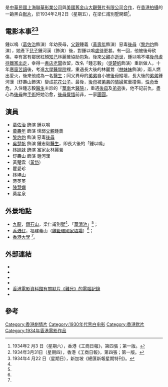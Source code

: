 {{Infobox Film
|片名          = 難兄
|電影原名      = ''{{lang|en|Brother}}''
|圖像          = 
|圖像說明      = 
|導演          = [[趙樹燊|趙樹燊]]
|監製          = [[羅明佑|羅明佑]]
|製片          = 
|編劇          = [[趙樹燊|趙樹燊]]
|劇本          = 
|故事          = 
|原著          = 
|旁白          = 
|統籌          = 
|主演          = [[葛佐治|葛佐治]]、[[黃壽年|黃壽年]]<br>[[黎灼灼|黎灼灼]]、[[吳楚帆|吳楚帆]]
|副標題        = 
|片尾曲        = 
|配樂          = 
|攝影          = [[羅永祥|羅永祥]]
|剪輯          = 
|製片商        = 聯華影業公司
|發行商        = 
|上映日期      = {{flagicon|HKG|variant=1910}}[[香港島|香港島]][[西環|西環]][[皇后大道西|皇后大道西]]421號[[太平戲院|太平戲院]]　{{film date|1934|3|24}} <ref>1934 年3 月24 日（星期四），香港《[[天光報|天光報]]》，第一版。</ref><br>[[File:Flag_of_the_British_Straits_Settlements_(1904–1925).svg|25px]][[新加坡|新加坡]]小坡大馬路（North Bridge Road）340號，中國有聲大戲院（Tivoli Theatre）　{{film date|1934|5|3}}<ref>1934年5 月3 日（星期四），新加坡《總匯新報》，第一版；第四張。</ref>
|發行日期      = 
|片長          = 
|產地          = {{HKG-1910}}
|語言          = 默片
|預算          = 
|票房          = 
|amg_id      = 
|imdb_id     = tt0192350
}}
{{engname|《難兄》|''Brother''}}是[[中華民國|中華民國]][[上海|上海]][[聯華影業公司|聯華影業公司]]與[[美國|美國]][[舊金山|舊金山]][[大觀聲片有限公司|大觀聲片有限公司]][[合作|合作]]，在[[香港|香港]][[拍攝|拍攝]]的一齣黑白[[默片|默片]]，於1934年2月2日（星期五），在梁仁甫別墅開鏡<ref name="#1">1934年2 月3 日（星期六），香港《工商日報》，第四張；第一版。</ref>。

== 電影本事<ref>1934年3月31日（星期四），香港《工商日報》，第四張；第一版。</ref><ref name="#2">1934年4 月22 日（星期日），新加坡《總匯新報星期特刊》。</ref> ==
鍾以鳴（[[葛佐治|葛佐治]]飾演）年幼喪母，[[父親|父親]]鍾義（[[黃壽年|黃壽年]]飾演）惡毒[[後母|後母]]（[[黎灼灼|黎灼灼]]飾演），她產下[[兒子|兒子]]鍾河漢（飾演）後，對鍾以鳴[[虐待|虐待]]更甚。有一回，他被後母砍傷，幸有富有鄰居紅顏[[知己|知己]]林麗鶯協助包紮。後來[[父親|父親]]亦[[逝世|逝世]]，鍾以鳴不堪[[後母|後母]][[虐待|虐待]][[離家出走|離家出走]]，幸得一[[書店|書店]][[老闆|老闆]]收留，改名「鍾志毅」（[[吳楚帆|吳楚帆]]飾演）重新做人，十年[[寒窗苦讀|寒窗苦讀]]後，考進[[大學|大學]][[醫學院|醫學院]]裡，重遇長大後的林麗鶯（[[林妹妹|林妹妹]]飾演），兩人燃出愛火，後來他成為一名[[醫生|醫生]]；同父異母的[[弟弟|弟弟]]自小被[[後母|後母]]縱壞，長大後的[[弟弟|弟弟]]鍾河漢（舒壽山飾演）變成[[花花公子|花花公子]]。最後，[[後母|後母]]被[[弟弟|弟弟]]的[[情婦|情婦]]駕車撞傷，[[性命|性命]]垂危，入住鍾志毅[[醫生|醫生]]主診的『[[華南|華南]]大[[醫院|醫院]]』，重遇[[後母|後母]]及[[弟弟|弟弟]]後，他不記前仇，盡心為[[後母|後母]]做[[手術|手術]]把她治愈，[[後母|後母]][[覺悟|覺悟]]前非，一家[[團圓|團圓]]。

== 演員 ==
*[[葛佐治|葛佐治]] 飾演 鍾以鳴
*[[黃壽年|黃壽年]] 飾演 懦弱[[父親|父親]]鍾義
*[[黎灼灼|黎灼灼]] 飾演 惡毒[[後母|後母]]
*[[吳楚帆|吳楚帆]] 飾演 鍾志毅[[醫生|醫生]]，即長大後的「鍾以鳴」
*[[林妹妹|林妹妹]] 飾演 富家女林麗鶯
*舒壽山 飾演 鍾河漢
*黃楚雲（[[黃岱|黃岱]]）
*瞿愛珍
*[[林坤山|林坤山]]
*蔣英英
*[[陳慧嫻|陳慧嫻]]
*莫星泉

== 外景地點 ==
*[[九龍|九龍]]，[[鑽石山|鑽石山]]，梁仁甫別墅<ref name="#1"/>、「[[華清池_(香港)|華清池]]」<ref name="#2"/>；
*[[香港仔|香港仔]]，福建義山（[[雞籠環國家墳場|雞籠環國家墳場]]）<ref name="#1"/>；
*[[香港大學|香港大學]] <ref name="#2"/>。

== 外部連結 ==
*{{hkmdb title|26}}
*{{Mtime|35113}}
*{{douban}}
*{{imdb title|0192350}}
* [http://ipac.hkfa.lcsd.gov.hk:81/ipac20/ipac.jsp?session=13M4979A32155.1377&profile=hkfa&uri=full=3100018@!676@!1&ri=3&aspect=basic_search&menu=search&source=192.168.110.61@!horizon&ipp=20&staffonly=&term=%E9%9B%A3%E5%85%84.+1934.&index=FILMBRP&uindex=&aspect=basic_search&menu=search&ri=3 香港電影資料館有關默片《難兄》的電腦記錄]{{dead link|date=2018年5月 |bot=InternetArchiveBot |fix-attempted=yes }}
* {{youtube|e_Wjp1vFiIs|默片《難兄》的本事}}

== 參考 ==
<div class="references-small">
<references />
</div>
[[Category:香港劇情片|Category:香港劇情片]]
[[Category:1930年代黑白电影|Category:1930年代黑白电影]]
[[Category:香港默片|Category:香港默片]]
[[Category:1934年香港電影作品|Category:1934年香港電影作品]]